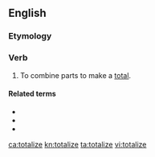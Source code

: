 ==English==

===Etymology===
{{suffix|total|ize|lang=en}}

===Verb===
{{en-verb|totaliz}}

# To combine parts to make a [[total]].

====Related terms====
* {{l|en|totalization}}
* {{l|en|totalizer}}
* {{l|en|total}}

[[ca:totalize]]
[[kn:totalize]]
[[ta:totalize]]
[[vi:totalize]]